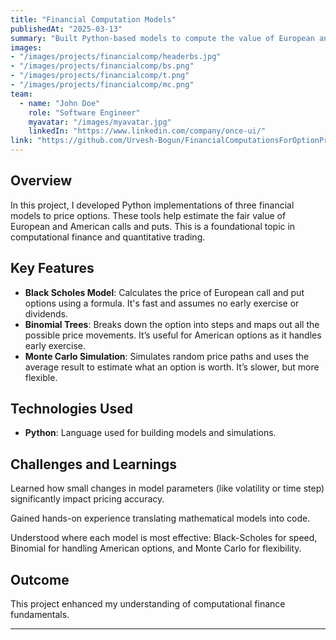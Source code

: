 ```yaml
---
title: "Financial Computation Models"
publishedAt: "2025-03-13"
summary: "Built Python-based models to compute the value of European and American options using Black-Scholes, Binomial Trees, and Monte Carlo simulation."
images:
- "/images/projects/financialcomp/headerbs.jpg"
- "/images/projects/financialcomp/bs.png"
- "/images/projects/financialcomp/t.png"
- "/images/projects/financialcomp/mc.png"
team:
  - name: "John Doe"
    role: "Software Engineer"
    myavatar: "/images/myavatar.jpg"
    linkedIn: "https://www.linkedin.com/company/once-ui/"
link: "https://github.com/Urvesh-Bogun/FinancialComputationsForOptionPrices"
---
```


## Overview

In this project, I developed Python implementations of three financial models to price options. These tools help estimate the fair value of European and American calls and puts. This is a foundational topic in computational finance and quantitative trading.

## Key Features

- **Black Scholes Model**: Calculates the price of European call and put options using a formula. It's fast and assumes no early exercise or dividends.
- **Binomial Trees**: Breaks down the option into steps and maps out all the possible price movements. It’s useful for American options as it handles early exercise.
- **Monte Carlo Simulation**: Simulates random price paths and uses the average result to estimate what an option is worth. It’s slower, but more flexible.

## Technologies Used

- **Python**: Language used for building models and simulations.

## Challenges and Learnings

Learned how small changes in model parameters (like volatility or time step) significantly impact pricing accuracy.

Gained hands-on experience translating mathematical models into code.

Understood where each model is most effective: Black-Scholes for speed, Binomial for handling American options, and Monte Carlo for flexibility.

## Outcome

This project enhanced my understanding of computational finance fundamentals.

---

